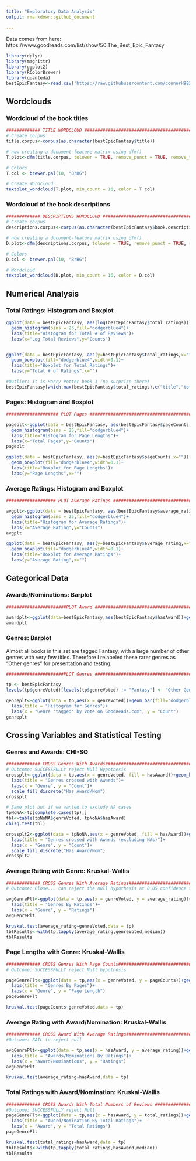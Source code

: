 ---
title: "Exploratory Data Analysis"
output: rmarkdown::github_document
      
---
Data comes from here: https://www.goodreads.com/list/show/50.The_Best_Epic_Fantasy

```{r include = FALSE}
library(dplyr)
library(magrittr)
library(ggplot2)
library(RColorBrewer)
library(quanteda)
bestEpicFantasy<-read.csv('https://raw.githubusercontent.com/connorH982/projects/master/GoodreadsProject/bestEpicFantasy.csv',header = TRUE)
```

## Wordclouds

### Wordcloud of the book titles

```{r}
############# TITLE WORDCLOUD #############################################
# Create corpus
title.corpus<-corpus(as.character(bestEpicFantasy$title))

# now creating a document-feature matrix using dfm()
T.plot<-dfm(title.corpus, tolower = TRUE, remove_punct = TRUE, remove_twitter = TRUE, remove_numbers = TRUE, remove=stopwords(source = "smart"))

# Colors
T.col <- brewer.pal(10, "BrBG")  

# Create Wordcloud
textplot_wordcloud(T.plot, min_count = 16, color = T.col)
```

### Wordcloud of the book descriptions

```{r}
############# DESCRIPTIONS WORDCLOUD #############################################
# Create corpus
descriptions.corpus<-corpus(as.character(bestEpicFantasy$book.descriptions))

# now creating a document-feature matrix using dfm()
D.plot<-dfm(descriptions.corpus, tolower = TRUE, remove_punct = TRUE, remove_twitter = TRUE, remove_numbers = TRUE, remove=stopwords(source = "smart"))

# Colors
D.col <- brewer.pal(10, "BrBG")  

# Wordcloud
textplot_wordcloud(D.plot, min_count = 16, color = D.col)  
```

## Numerical Analysis

### Total Ratings: Histogram and Boxplot

```{r}
ggplot(data = bestEpicFantasy, aes(log(bestEpicFantasy$total_ratings)))+
  geom_histogram(bins = 25,fill="dodgerblue4")+
  labs(title="Histogram for Total # of Reviews")+
  labs(x="Log Total Reviews",y="Counts")


ggplot(data = bestEpicFantasy, aes(y=bestEpicFantasy$total_ratings,x=""))+
  geom_boxplot(fill="dodgerblue4",width=0.1)+
  labs(title="Boxplot for Total Ratings")+
  labs(y="Total # of Ratings",x="")

#Outlier: It is Harry Potter book 1 (no surprise there)
bestEpicFantasy[which.max(bestEpicFantasy$total_ratings),c("title","total_ratings","book.descriptions")]
```

### Pages: Histogram and Boxplot

```{r}
#################### PLOT Pages #########################################

pageplt<-ggplot(data = bestEpicFantasy, aes(bestEpicFantasy$pageCounts))+
  geom_histogram(bins = 25,fill="dodgerblue4")+
  labs(title="Histogram for Page Lengths")+
  labs(x="Total Pages",y="Counts")
pageplt

ggplot(data = bestEpicFantasy, aes(y=bestEpicFantasy$pageCounts,x=""))+
  geom_boxplot(fill="dodgerblue4",width=0.1)+
  labs(title="Boxplot for Page Lengths")+
  labs(y="Page Lengths",x="")
```

### Average Ratings: Histogram and Boxplot

```{r}
################### PLOT Average Ratings ###################################

avgplt<-ggplot(data = bestEpicFantasy, aes(bestEpicFantasy$average_rating))+
  geom_histogram(bins = 25,fill="dodgerblue4")+
  labs(title="Histogram for Average Ratings")+
  labs(x="Average Rating",y="Counts")
avgplt

ggplot(data = bestEpicFantasy, aes(y=bestEpicFantasy$average_rating,x=""))+
  geom_boxplot(fill="dodgerblue4",width=0.1)+
  labs(title="Boxplot for Average Ratings")+
  labs(y="Average Rating",x="")
```

## Categorical Data

### Awards/Nominations: Barplot

```{r}
#######################PLOT Award ########################################

awardplt<-ggplot(data=bestEpicFantasy,aes(bestEpicFantasy$hasAward))+geom_bar(fill="dodgerblue4")
awardplt
```

### Genres: Barplot

Almost all books in this set are tagged Fantasy, with a large number of other genres with very few titles. Therefore I relabeled these rarer genres as "Other genres" for presentation and testing.

```{r}
######################PLOT Genres ###########################################

tp <- bestEpicFantasy
levels(tp$genreVoted)[levels(tp$genreVoted) != "Fantasy"] <- "Other Genres"

genreplt<-ggplot(data = tp,aes(x = genreVoted))+geom_bar(fill="dodgerblue4")+
  labs(title = "Histogram for Genres")+
  labs(x = "Genre 'tagged' by vote on GoodReads.com", y = "Count")
genreplt

```

## Crossing Variables and Statistical Testing

### Genres and Awards: CHI-SQ

```{r}
############# CROSS Genres With Awards###################################
# Outcome: SUCCESSFULLY reject Null Hypothesis
crossplt<-ggplot(data = tp,aes(x = genreVoted, fill = hasAward))+geom_bar(position = "dodge")+
  labs(title = "Genres crossed with Awards")+
  labs(x = "Genre", y = "Count")+
  scale_fill_discrete("Has Award/Nom")
crossplt

# Same plot but if we wanted to exclude NA cases
tpNoNA<-tp[complete.cases(tp),]
tbl<-table(tpNoNA$genreVoted, tpNoNA$hasAward)
chisq.test(tbl)

crossplt2<-ggplot(data = tpNoNA,aes(x = genreVoted, fill = hasAward))+geom_bar(position = "dodge")+
  labs(title = "Genres crossed with Awards (excluding NAs)")+
  labs(x = "Genre", y = "Count")+
  scale_fill_discrete("Has Award/Nom")
crossplt2
```

### Average Rating with Genre: Kruskal-Wallis

```{r}
############# CROSS Genres With Average Ratings###################################
# Outcome: Close... can reject the null hypothesis at 0.05 confidence threshold.

avgGenrePlt<-ggplot(data = tp,aes(x = genreVoted, y = average_rating))+geom_boxplot(fill="dodgerblue4", width=0.1)+
  labs(title = "Genres By Ratings")+
  labs(x = "Genre", y = "Ratings")
avgGenrePlt

kruskal.test(average_rating~genreVoted,data = tp)
tblResults<-with(tp,tapply(average_rating,genreVoted,median))
tblResults
```

### Page Lengths with Genre: Kruskal-Wallis

```{r}
############# CROSS Genres With Page Counts###################################
# Outcome: SUCCESSFULLY reject Null hypothesis

pageGenrePlt<-ggplot(data = tp,aes(x = genreVoted, y = pageCounts))+geom_boxplot(fill="dodgerblue4",width=0.1)+
  labs(title = "Genres By Pages")+
  labs(x = "Genre", y = "Page Length")
pageGenrePlt

kruskal.test(pageCounts~genreVoted,data = tp)
```

### Average Rating with Award/Nomination: Kruskal-Wallis

```{r}
############# CROSS Award With Average Ratings###################################
#Outcome: FAIL to reject null

avgGenrePlt<-ggplot(data = tp,aes(x = hasAward, y = average_rating))+geom_boxplot(fill="dodgerblue4", width=0.1)+
  labs(title = "Awards/Nominations By Ratings")+
  labs(x = "Award/Nominations", y = "Ratings")
avgGenrePlt

kruskal.test(average_rating~hasAward,data = tp)
```

### Total Ratings with Award/Nomination: Kruskal-Wallis

```{r}
############# CROSS Awards With Total Numbers of Reviews ###################################
#Outcome: SUCCESSFULLY reject Null
pageGenrePlt<-ggplot(data = tp,aes(x = hasAward, y = total_ratings))+geom_boxplot(fill="dodgerblue4",wdith=0.1)+
  labs(title = "Award/Nomination By Total Ratings")+
  labs(x = "Award", y = "Total Ratings")
pageGenrePlt

kruskal.test(total_ratings~hasAward,data = tp)
tblResults<-with(tp,tapply(total_ratings,hasAward,median))
tblResults
```
